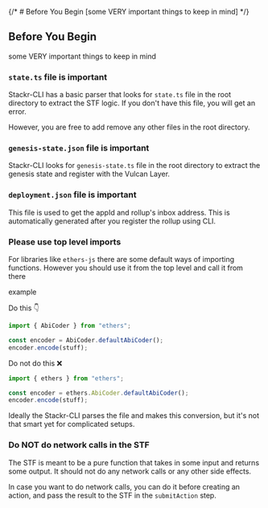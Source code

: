 
{/* # Before You Begin [some VERY important things to keep in mind] */}
## Before You Begin 
some VERY important things to keep in mind


### `state.ts` file is important

Stackr-CLI has a basic parser that looks for `state.ts` file in the root directory to extract the STF logic.
If you don't have this file, you will get an error.

However, you are free to add remove any other files in the root directory.

### `genesis-state.json` file is important

Stackr-CLI looks for `genesis-state.ts` file in the root directory to extract the genesis state and register with the Vulcan Layer.

### `deployment.json` file is important

This file is used to get the appId and rollup's inbox address. This is automatically generated after you register the rollup using CLI.

### Please use top level imports

For libraries like `ethers-js` there are some default ways of importing functions.
However you should use it from the top level and call it from there

example

Do this 👇

```ts
import { AbiCoder } from "ethers";

const encoder = AbiCoder.defaultAbiCoder();
encoder.encode(stuff);
```

Do not do this ❌

```ts
import { ethers } from "ethers";

const encoder = ethers.AbiCoder.defaultAbiCoder();
encoder.encode(stuff);
```

Ideally the Stackr-CLI parses the file and makes this conversion, but it's not that smart yet for complicated setups.

### Do NOT do network calls in the STF

The STF is meant to be a pure function that takes in some input and returns some output.
It should not do any network calls or any other side effects.

In case you want to do network calls, you can do it before creating an action, and pass the result to the STF in the `submitAction` step.
